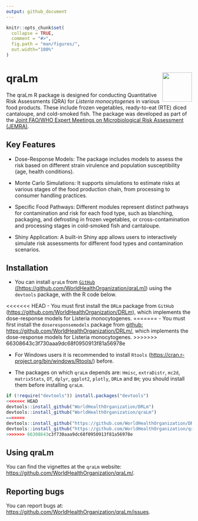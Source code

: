 ```yaml
---
output: github_document
---
```


<!-- README.md is generated from README.Rmd. Please edit that file -->

```r
knitr::opts_chunk$set(
  collapse = TRUE,
  comment = "#>",
  fig.path = "man/figures/",
  out.width="100%"
)
```

# qraLm <a href='https://github.com/WorldHealthOrganization/qraLm/docs/'><img src='man/figures/hex-qraLm.png' align="right" height="80" /></a>

The qraLm R package is designed for conducting Quantitative Risk Assessments (QRA) for *Listeria monocytogenes* in various food products. These include frozen vegetables, ready-to-eat (RTE) diced cantaloupe, and cold-smoked fish. The package was developed as part of the [Joint FAO/WHO Expert Meetings on Microbiological Risk Assessment (JEMRA)](https://www.who.int/publications/m/item/jemra-of-listeria-monocytogenes-in-foods).



## Key Features

- Dose-Response Models: The package includes models to assess the risk based on different strain virulence and population susceptibility (age, health conditions).

- Monte Carlo Simulations: It supports simulations to estimate risks at various stages of the food production chain, from processing to consumer handling practices.

- Specific Food Pathways: Different modules represent distinct pathways for contamination and risk for each food type, such as blanching, packaging, and defrosting in frozen vegetables, or cross-contamination and processing stages in cold-smoked fish and cantaloupe.

- Shiny Application: A built-in Shiny app allows users to interactively simulate risk assessments for different food types and contamination scenarios.

## Installation

- You can install `qraLm` from [
`GitHub` ([https://github.com/WorldHealthOrganization/qraLm]](https://github.com/WorldHealthOrganization/qraLm))
using the `devtools` package, with the R code below.

<<<<<<< HEAD
- You must first install the `DRLm` package from `GitHub` ([https://github.com/WorldHealthOrganization/DRLm](https://github.com/WorldHealthOrganization/DRLm)), which implements the dose-response models for Listeria monocytogenes.
=======
- You must first install the `doseresponsemodels` package from [github: https://github.com/WorldHealthOrganization/DRLm/](https://github.com/WorldHealthOrganization/DRLm/), which implements the dose-response models for Listeria monocytogenes.
>>>>>>> 66308643c3f730aaa9dc68f0950913f81a56978e

- For Windows users it is recommended to install `Rtools` ([https://cran.r-project.org/bin/windows/Rtools/](https://cran.r-project.org/bin/windows/Rtools/)) before.

- The packages on which `qraLm` depends are: `Hmisc`, `extraDistr`, `mc2d`, `matrixStats`, `DT`, `dplyr`,
         `ggplot2`, `plotly`, `DRLm` and `BH`; you should install them before installing `qraLm`.


```r

if (!require("devtools")) install.packages("devtools")
<<<<<<< HEAD
devtools::install_github("WorldHealthOrganization/DRLm")
devtools::install_github("WorldHealthOrganization/qraLm")
=======
devtools::install_github("https://github.com/WorldHealthOrganization/DRLm/")
devtools::install_github("https://github.com/WorldHealthOrganization/qraLm")
>>>>>>> 66308643c3f730aaa9dc68f0950913f81a56978e
```

## Using qraLm

You can find the vignettes at the `qraLm` website: [https://github.com/WorldHealthOrganization/qraLm/](https://github.com/WorldHealthOrganization/qraLm/).

## Reporting bugs

You can report bugs at: [https://github.com/WorldHealthOrganization/qraLm/issues](https://github.com/WorldHealthOrganization/qraLm/issues).
